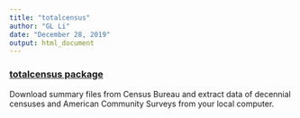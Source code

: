 ```yaml
---
title: "totalcensus"
author: "GL Li"
date: "December 28, 2019"
output: html_document
---
```

<a href="https://github.com/GL-Li/totalcensus" target="_blank"><h3>totalcensus package</h3></a> 

Download summary files from Census Bureau and extract data of decennial censuses and American Community Surveys from your local computer.

